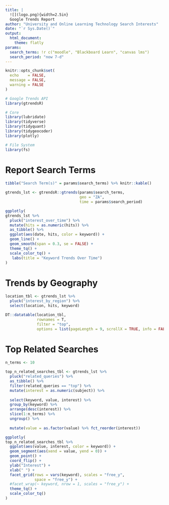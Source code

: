 ```yaml
---
title: |
  ![](logo.png){width=2.5in}  
  Google Trends Report
author: "University and Online Learning Technology Search Interests"
date: "`r Sys.Date()`"
output: 
  html_document:
    theme: flatly
params:
  search_terms: !r c("moodle", "Blackboard Learn", "canvas lms")
  search_period: "now 7-d"
---
```


<style type="text/css">

h1.title {
  text-align: center;
}
h4.author { /* Header 4 - and the author and data headers use this too  */
  text-align: center;
}
h4.date { /* Header 4 - and the author and data headers use this too  */
  text-align: center;
}
</style>

```r
knitr::opts_chunk$set(
  echo    = FALSE, 
  message = FALSE, 
  warning = FALSE
)

# Google Trends API
library(gtrendsR)

# Core 
library(lubridate)
library(tidyverse)
library(tidyquant)
library(tidygeocoder)
library(plotly)

# File System
library(fs)
```

# Report Search Terms 

```r
tibble("Search Term(s)" = params$search_terms) %>% knitr::kable()
```


```r
gtrends_lst <- gtrendsR::gtrends(params$search_terms,
                                 geo = "ZA",
                                 time = params$search_period)
```


```r
ggplotly(
gtrends_lst %>% 
  pluck("interest_over_time") %>% 
  mutate(hits = as.numeric(hits)) %>% 
  as_tibble() %>% 
  ggplot(aes(date, hits, color = keyword)) +
  geom_line() +
  geom_smooth(span = 0.3, se = FALSE) +
  theme_tq() +
  scale_color_tq() +
   labs(title = "Keyword Trends Over Time")
)
```


# Trends by Geography

```r
location_tbl <- gtrends_lst %>% 
  pluck("interest_by_region") %>% 
  select(location, hits, keyword)

DT::datatable(location_tbl,
              rownames = T,
              filter = "top",
              options = list(pageLength = 9, scrollX = TRUE, info = FALSE))
```


# Top Related Searches

```r
n_terms <- 10

top_n_related_searches_tbl <- gtrends_lst %>% 
  pluck("related_queries") %>% 
  as_tibble() %>% 
  filter(related_queries == "top") %>% 
  mutate(interest = as.numeric(subject)) %>% 
  
  select(keyword, value, interest) %>% 
  group_by(keyword) %>% 
  arrange(desc(interest)) %>% 
  slice(1:n_terms) %>% 
  ungroup() %>% 
  
  mutate(value = as.factor(value) %>% fct_reorder(interest))

ggplotly(
top_n_related_searches_tbl %>% 
  ggplot(aes(value, interest, color = keyword)) +
  geom_segment(aes(xend = value, yend = 0)) +
  geom_point() +
  coord_flip() +
  ylab("Interest") +
  xlab(" ") +
  facet_grid(rows = vars(keyword), scales = "free_y", 
             space = "free_y") +
  #facet_wrap(~ keyword, nrow = 1, scales = "free_y") +
  theme_tq() +
  scale_color_tq()
)
```




